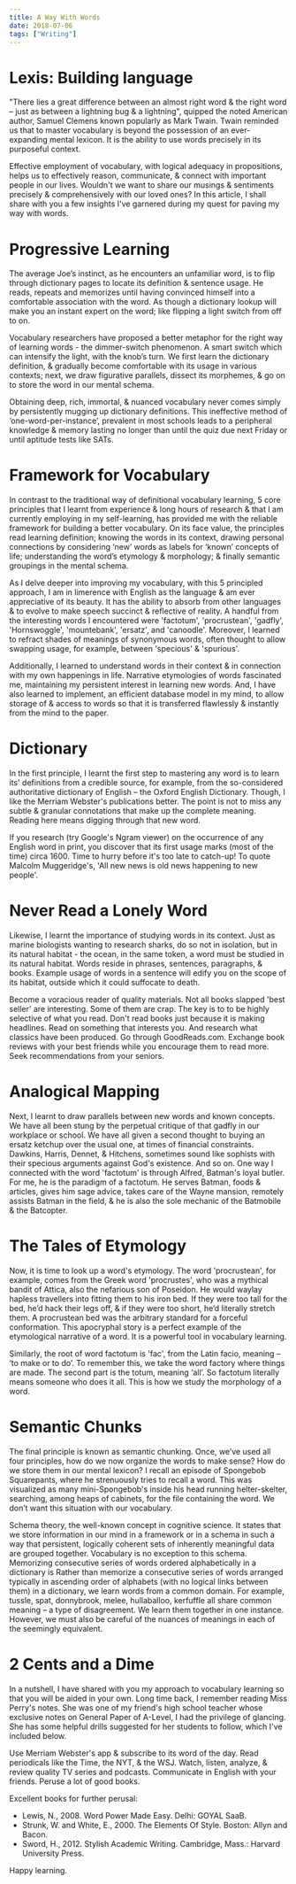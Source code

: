 ```yaml
---
title: A Way With Words
date: 2018-07-06
tags: ["Writing"]
---
```


# Lexis: Building language

"There lies a great difference between an almost right word & the right word – just as between a lightning bug & a lightning", quipped the noted American author, Samuel Clemens known popularly as Mark Twain. Twain reminded us that to master vocabulary is beyond the possession of an ever-expanding mental lexicon. It is the ability to use words precisely in its purposeful context.

Effective employment of vocabulary, with logical adequacy in propositions, helps us to effectively reason, communicate, & connect with important people in our lives. Wouldn't we want to share our musings & sentiments precisely & comprehensively with our loved ones? In this article, I shall share with you a few insights I've garnered during my quest for paving my way with words.

# Progressive Learning

The average Joe’s instinct, as he encounters an unfamiliar word, is to flip through dictionary pages to locate its definition & sentence usage. He reads, repeats and memorizes until having convinced himself into a comfortable association with the word. As though a dictionary lookup will make you an instant expert on the word; like flipping a light switch from off to on.

Vocabulary researchers have proposed a better metaphor for the right way of learning words - the dimmer-switch phenomenon. A smart switch which can intensify the light, with the knob’s turn. We first learn the dictionary definition, & gradually become comfortable with its usage in various contexts; next, we draw figurative parallels, dissect its morphemes, & go on to store the word in our mental schema.

Obtaining deep, rich, immortal, & nuanced vocabulary never comes simply by persistently mugging up dictionary definitions. This ineffective method of ‘one-word-per-instance’, prevalent in most schools leads to a peripheral knowledge & memory lasting no longer than until the quiz due next Friday or until aptitude tests like SATs.

# Framework for Vocabulary

In contrast to the traditional way of definitional vocabulary learning, 5 core principles that I learnt from experience & long hours of research & that I am currently employing in my self-learning, has provided me with the reliable framework for building a better vocabulary. On its face value, the principles read learning definition; knowing the words in its context, drawing personal connections by considering ‘new’ words as labels for ‘known’ concepts of life; understanding the word’s etymology & morphology; & finally semantic groupings in the mental schema.

As I delve deeper into improving my vocabulary, with this 5 principled approach, I am in limerence with English as the language & am ever appreciative of its beauty. It has the ability to absorb from other languages & to evolve to make speech succinct & reflective of reality. A handful from the interesting words I encountered were 'factotum', 'procrustean', 'gadfly', 'Hornswoggle', 'mountebank', 'ersatz', and 'canoodle'. Moreover, I learned to refract shades of meanings of synonymous words, often thought to allow swapping usage, for example, between 'specious' & 'spurious'.

Additionally, I learned to understand words in their context & in connection with my own happenings in life. Narrative etymologies of words fascinated me, maintaining my persistent interest in learning new words. And, I have also learned to implement, an efficient database model in my mind, to allow storage of & access to words so that it is transferred flawlessly & instantly from the mind to the paper.

# Dictionary

In the first principle, I learnt the first step to mastering any word is to learn its' definitions from a credible source, for example, from the so-considered authoritative dictionary of English – the Oxford English Dictionary. Though, I like the Merriam Webster's publications better. The point is not to miss any subtle & granular connotations that make up the complete meaning. Reading here means digging through that new word.

If you research (try Google's Ngram viewer) on the occurrence of any English word in print, you discover that its first usage marks (most of the time) circa 1600. Time to hurry before it's too late to catch-up! To quote Malcolm Muggeridge's, 'All new news is old news happening to new people'.

# Never Read a Lonely Word

Likewise, I learnt the importance of studying words in its context. Just as marine biologists wanting to research sharks, do so not in isolation, but in its natural habitat - the ocean, in the same token, a word must be studied in its natural habitat. Words reside in phrases, sentences, paragraphs, & books. Example usage of words in a sentence will edify you on the scope of its habitat, outside which it could suffocate to death.

Become a voracious reader of quality materials. Not all books slapped 'best seller' are interesting. Some of them are crap. The key is to to be highly selective of what you read. Don't read books just because it is making headlines. Read on something that interests you. And research what classics have been produced. Go through GoodReads.com. Exchange book reviews with your best friends while you encourage them to read more. Seek recommendations from your seniors.

# Analogical Mapping

Next, I learnt to draw parallels between new words and known concepts. We have all been stung by the perpetual critique of that gadfly in our workplace or school. We have all given a second thought to buying an ersatz ketchup over the usual one, at times of financial constraints. Dawkins, Harris, Dennet, & Hitchens, sometimes sound like sophists with their specious arguments against God's existence. And so on. One way I connected with the word 'factotum' is through Alfred, Batman's loyal butler. For me, he is the paradigm of a factotum. He serves Batman, foods & articles, gives him sage advice, takes care of the Wayne mansion, remotely assists Batman in the field, & he is also the sole mechanic of the Batmobile & the Batcopter.

# The Tales of Etymology

Now, it is time to look up a word's etymology. The word 'procrustean', for example, comes from the Greek word 'procrustes', who was a mythical bandit of Attica, also the nefarious son of Poseidon. He would waylay hapless travellers into fitting them to his iron bed. If they were too tall for the bed, he’d hack their legs off, & if they were too short, he’d literally stretch them. A procrustean bed was the arbitrary standard for a forceful conformation. This apocryphal story is a perfect example of the etymological narrative of a word. It is a powerful tool in vocabulary learning.

Similarly, the root of word factotum is 'fac', from the Latin facio, meaning – ‘to make or to do’. To remember this, we take the word factory where things are made. The second part is the totum, meaning ‘all’. So factotum literally means someone who does it all. This is how we study the morphology of a word.

# Semantic Chunks

The final principle is known as semantic chunking. Once, we’ve used all four principles, how do we now organize the words to make sense? How do we store them in our mental lexicon? I recall an episode of Spongebob Squarepants, where he strenuously tries to recall a word. This was visualized as many mini-Spongebob's inside his head running helter-skelter, searching, among heaps of cabinets, for the file containing the word. We don’t want this situation with our vocabulary.

Schema theory, the well-known concept in cognitive science. It states that we store information in our mind in a framework or in a schema in such a way that persistent, logically coherent sets of inherently meaningful data are grouped together. Vocabulary is no exception to this schema. Memorizing consecutive series of words ordered alphabetically in a dictionary is Rather than memorize a consecutive series of words arranged typically in ascending order of alphabets (with no logical links between them) in a dictionary, we learn words from a common domain. For example, tussle, spat, donnybrook, melee, hullaballoo, kerfuffle all share common meaning – a type of disagreement. We learn them together in one instance. However, we must also be careful of the nuances of meanings in each of the seemingly equivalent.

# 2 Cents and a Dime

In a nutshell, I have shared with you my approach to vocabulary learning so that you will be aided in your own. Long time back, I remember reading Miss Perry's notes. She was one of my friend's high school teacher whose exclusive notes on General Paper of A-Level, I had the privilege of glancing. She has some helpful drills suggested for her students to follow, which I've included below.

Use Merriam Webster's app & subscribe to its word of the day.
Read periodicals like the Time, the NYT, & the WSJ.
Watch, listen, analyze, & review quality TV series and podcasts.
Communicate in English with your friends.
Peruse a lot of good books.

Excellent books for further perusal:

- Lewis, N., 2008. Word Power Made Easy. Delhi: GOYAL SaaB.
- Strunk, W. and White, E., 2000. The Elements Of Style. Boston: Allyn and Bacon.
- Sword, H., 2012. Stylish Academic Writing. Cambridge, Mass.: Harvard University Press.

Happy learning.
